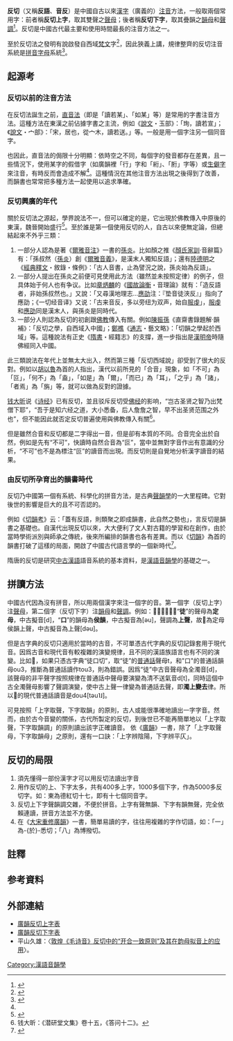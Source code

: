 {{音韻學}}
'''反切'''（又稱'''反語'''、'''音反'''）是中國自古以來[[漢字|漢字]]（廣義的）[[標音|注音]]方法，一般取兩個常用字：前者稱'''反切上字'''，取其雙聲之[[聲母|聲母]]；後者稱'''反切下字'''，取其疊韻之[[韻母|韻母]]和[[聲調|聲調]]{{NoteTag|所謂上、下本是豎書時之稱謂，雖然漢文化圈主要已採用橫書，但並無「左字」「右字」等稱呼。}}<ref>{{Cite book|title=切韻考|last=陳|first=灃|publisher=|year=|isbn=|location=|pages=}}</ref>。反切是中國古代最主要和使用時間最長的注音方法之一。

至於反切法之發明有說啟發自西域[[梵文|梵文]]字<ref>{{Cite book|title=通志・藝文略|last=鄭|first=樵|publisher=|year=|isbn=|location=|pages=}}</ref>，因此狹義上講，規律整齊的反切注音系統是[[拼寫字母|拼音字母]]系統<ref name=":0">{{Cite book|title=《中國語言學史》|last=王|first=力|publisher=中國圖書刊行社 (China Book Press)|year=1984|isbn=9620403282|location=香港}}</ref>。

{{Infobox Chinese|title=''反切''|c={{linktext|反}}{{linktext|切}}|w=fan<sup>3</sup>-ch'ieh<sup>4</sup>|p=fǎnqiè|bpmf=ㄈㄢˇ ㄑㄧㄝˋ|lj=fang<sup>3</sup>cie<sup>5</sup>|y=fáanchit|vie=phiên thiết|chuhan=反切|hangul=반절|hanja=反切|rr=banjeol|kanji=反切|hiragana=はんせつ|romaji=hansetsu}}

== 起源考 ==

=== 反切以前的注音方法 ===
在反切法誕生之前，[[直音法|直音法]]（即是「讀若某」、「如某」等）是常用的字書注音方法。這種方法在東漢之前佔據字書之主流，例如《[[說文解字|說文]]・玉部》：「珣，讀若宣」；《[[說文解字|說文]]・宀部》：「宋，居也，從宀木，讀若送。」等。一般是用一個字注另一個同音字。

也因此，直音法的侷限十分明顯：依時空之不同，每個字的發音都存在差異，且一些情況下，使用某字的假借字（如廣韻裡「行」字和「絎」、「胻」字等）或[[生僻字|生僻字]]來注音，有時反而會造成不解<ref name=":0" />。這種情況在其他注音方法出現之後得到了改善，而韻書也常常把多種方法一起使用以追求準確。

=== 反切興廣的年代 ===
關於反切法之源起，學界說法不一，但可以確定的是，它出現於佛教傳入中原後的東漢，魏晉開始盛行{{NoteTag| 「至於魏世，此事大行」此說法主要見於《顏氏家訓・音辭》，是學界的主要觀點。王力的《中國語言學史》中記錄了關於此論點的辯證，此不贅述，詳查原本。}}<ref>{{Cite book|title=[[顏氏家訓|顏氏家訓]]・音辭|last=顏|first=之推|publisher=|year=|isbn=|location=|pages=}}</ref>。至於誰是第一個使用反切的人，自古以來便無定論，但總結起來不外乎三類：
# 一部分人認為是著《[[爾雅音注|爾雅音注]]》一書的[[孙炎|孫炎]]。比如顏之推《[[顏氏家訓|顏氏家訓]]·音辭篇》有：「孫叔然（[[孫炎|孫炎]]）創《[[爾雅音義|爾雅音義]]》，是漢末人獨知反語」；還有[[陸德明|陸德明]]之《[[經典釋文|經典釋文]]・敘錄・條例》：「古人音書，止為譬況之說，孫炎始為反語」。
# 一部分人提出在孫炎之前便可見使用此方法（雖然並未按照定律）的例子，但具体始于何人也有争议。比如[[章太炎|章炳麟]]的《[[國故論衡|國故論衡]]・音理論》就有：「造反語者，非始孫叔然也。」又說：「又尋漢地理志...[[應劭|應劭]]注：『垫音徒浹反』」指向了應劭；《一切经音译》又说：「古来音反，多以旁纽为双声，始自[[服虔|服虔]]」，[[服虔|服虔]]和[[應劭|應劭]]同是漢末人，與孫炎是同時代。
#  一部分人則認為反切的初創跟[[佛教|佛教]]傳入有關。例如[[陳振孫|陳振孫]]《直齋書錄題解·韻補》：「反切之學，自西域入中國」；[[鄭樵|鄭樵]]《[[通志|通志]]・藝文略》：「切韻之學起於西域」等。這種說法有正史《[[隋書|隋書]]・經籍志》的支撐，進一步指出是[[汉明帝|漢明帝]]時隨佛經同入中國。

此三類說法在年代上並無太大出入，然而第三種「反切西域說」卻受到了很大的反對。例如以[[胡以魯|胡以魯]]為首的人指出，漢代以前所見的「合音」現象，如「不可」為「叵」，「何不」為「盍」，「如是」為「爾」，「而已」為「耳」，「之乎」為「諸」，「者焉」為「旃」等，就可以做為反對的證據。

[[钱大昕|钱大昕]]说《[[诗经|诗经]]》已有反切，並且驳斥反切受[[佛经|佛经]]的影响，“岂古圣贤之智乃出梵僧下耶”，“吾于是知六经之道，大小悉备，后人詹詹之智，早不出圣贤范围之外也”，但不能因此就否定反切普遍使用與佛教傳入有關<ref>钱大昕：《潜研堂文集》卷十五，《答问十二》。</ref>。

但是雖然合音和反切都是二字得出一音，但是卻有本質的不同。合音完全出於自然，例如是先有“不可”，快讀時自然合音為“叵”，當中並無對字音作出有意識的分析，“不可”也不是為標注“叵”的讀音而出現。而反切則是自覺地分析漢字讀音的結果。

=== 由反切所孕育出的韻書時代 ===
{{Main articles|韻書}}

反切乃中國第一個有系統、科學化的拼音方法，是古典[[聲韻學|聲韻學]]的一大里程碑。它對後世的影響是巨大的且不可否認的。

例如《[[切韵考|切韻考]]》云：「蓋有反語，則類聚之即成韻書，此自然之勢也」，言反切是韻書之基礎也。自漢代出現反切以來，大大便利了文人對古籍的學習和在創作，由於當時學術派別與師承之傳統，後來所編排的韻書也各有差異。而以《[[切韻|切韻]]》為首的韻書打破了這樣的局面，開啟了中國古代語言學的一個新時代<ref>{{Cite book|title=漢語等韻學|last=李|first=新魁|publisher=中華書局|year=1983年11月|isbn=|location=|pages=4}}</ref>。

隋唐的反切是研究[[中古漢語|中古漢語]]語音系統的基本資料，是[[漢語音韻學|漢語音韻學]]的基礎之一。

== 拼讀方法 ==
中國古代因為沒有拼音，所以用兩個漢字來注一個字的音。第一個字（反切上字）注[[聲母|聲母]]，第二個字（反切下字）注[[韻母|韻母]]和[[聲調|聲調]]。例如：'''𠁁，徒口切。'''“'''徒'''”的聲母為'''定母'''，中古擬音[d]，“'''口'''”的韻母為'''侯韻'''，中古擬音為[əu]，聲調為'''上聲'''，故'''𠁁'''為定母侯韻上聲，中古擬音為上聲[dəu]。

但是古字典的反切只適用於當時的古音，不可單憑古代字典的反切記錄套用于現代音。因爲古音和現代音有較複雜的演變規律，且不同的漢語族語言也有不同的演變。比如'''𠁁'''，如果只憑古字典“徒口切”，取“徒”的[[普通話|普通話]]聲母t，和"口"的普通話韻母ou3，推斷為普通話讀作tou3，則為錯誤。因爲“徒”中古音聲母為全濁音[d]，該聲母的非平聲字按照規律在普通話中聲母要演變為清不送氣音d[t]，同時這個中古全濁聲母影響了聲調演變，使中古上聲一律變為普通話去聲，即'''濁上變去'''律。所以'''𠁁'''的現代普通話讀音是dou4[təu˥˩]。

可見按照「上字取聲，下字取韻」的原則，古人或能很準確地讀出一字字音。然而，由於古今音變的關係，古代所製定的反切，到後世已不能再簡單地以「上字取聲，下字取韻調」的原則讀出該字正確讀音。
依《[[廣韻|廣韻]]》一書，除了「上字取聲母，下字取韻母」之原則，還有一口訣：「上字辨陰陽{{NoteTag|聲母的清音濁音，見[[平分陰陽|平分陰陽]]}}，下字辨平仄{{NoteTag|韻母，見[[四聲|四聲]]、[[入聲韻|入聲韻]]}}」。

== 反切的局限 ==
#須先懂得一部份漢字才可以用反切法讀出字音
#用作反切的上、下字太多，共有400多上字，1000多個下字，作為5000多反切字。如：東為德紅切十七，即有十七個同音字。
#反切上下字聲韻調交雜，不便於拼音。上字有聲無韻、下字有韻無聲，完全依賴連讀，拼音方法並不方便。
#在《[[廣韻|大宋重修廣韻]]》一書，簡單易讀的字，往往用複雜的字作切語，如：「一」為-{於}-悉切；「八」為博撥切。

==註釋==
{{NoteFoot}}
== 参考資料 ==
{{Reflist|2}}

== 外部連結 ==
{{Wikidata property|P5523}}
* [http://ytenx.org/kyonh/cjeng 廣韻反切上字表]{{Wayback|url=http://ytenx.org/kyonh/cjeng |date=20120930235928 }}
* [http://ytenx.org/kyonh/yonh 廣韻反切下字表]{{Wayback|url=http://ytenx.org/kyonh/yonh |date=20121005110556 }}
*平山久雄：〈[http://www.nssd.org/articles/article_read.aspx?id=33998910 敦煌《毛诗音》反切中的“开合一致原则”及其在韵母拟音上的应用]{{Wayback|url=http://www.nssd.org/articles/article_read.aspx?id=33998910 |date=20180209182407 }}〉。
{{漢語音韻學}}

[[Category:漢語音韻學|Category:漢語音韻學]]